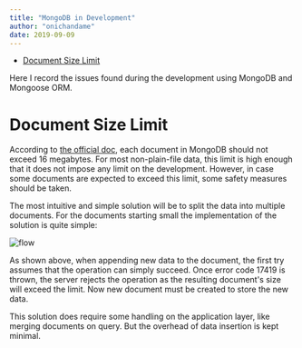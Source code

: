 ```yaml
---
title: "MongoDB in Development"
author: "onichandame"
date: 2019-09-09
---
```


<!-- vim-markdown-toc GFM -->

- [Document Size Limit](#document-size-limit)

<!-- vim-markdown-toc -->

Here I record the issues found during the development using MongoDB and Mongoose ORM.

# Document Size Limit

According to [the official doc](https://docs.mongodb.com/manual/core/document/#document-size-limit), each document in MongoDB should not exceed 16 megabytes. For most non-plain-file data, this limit is high enough that it does not impose any limit on the development. However, in case some documents are expected to exceed this limit, some safety measures should be taken.

The most intuitive and simple solution will be to split the data into multiple documents. For the documents starting small the implementation of the solution is quite simple:

![flow](/image/split-document.png)

As shown above, when appending new data to the document, the first try assumes that the operation can simply succeed. Once error code 17419 is thrown, the server rejects the operation as the resulting document's size will exceed the limit. Now new document must be created to store the new data.

This solution does require some handling on the application layer, like merging documents on query. But the overhead of data insertion is kept minimal.
